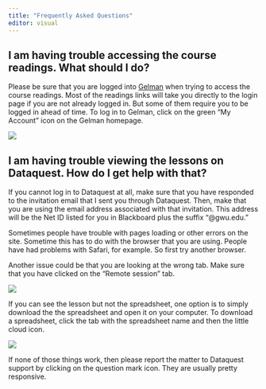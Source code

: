 ```yaml
---
title: "Frequently Asked Questions"
editor: visual 
---
```


## I am having trouble accessing the course readings. What should I do?

Please be sure that you are logged into
[Gelman](https://library.gwu.edu/) when trying to access the course
readings. Most of the readings links will take you directly to the login
page if you are not already logged in. But some of them require you to
be logged in ahead of time. To log in to Gelman, click on the green "My
Account" icon on the Gelman homepage.

![](images/gelman_login.png)

## I am having trouble viewing the lessons on Dataquest. How do I get help with that? 

If you cannot log in to Dataquest at all, make sure that you have
responded to the invitation email that I sent you through Dataquest.
Then, make that you are using the email address associated with that
invitation. This address will be the Net ID listed for you in Blackboard
plus the suffix "\@gwu.edu."

Sometimes people have trouble with pages loading or other errors on the
site. Sometime this has to do with the browser that you are using.
People have had problems with Safari, for example. So first try another
browser.

Another issue could be that you are looking at the wrong tab. Make sure
that you have clicked on the "Remote session" tab.

![](images/remote_session.png)

If you can see the lesson but not the spreadsheet, one option is to
simply download the the spreadsheet and open it on your computer. To
download a spreadsheet, click the tab with the spreadsheet name and then
the little cloud icon.

![](images/dataquest_download.png)

If none of those things work, then please report the matter to Dataquest
support by clicking on the question mark icon. They are usually pretty
responsive.
